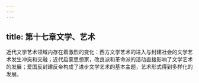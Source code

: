 ```yaml
---
---
---
```

title: 第十七章文学、艺术
---



近代文学艺术领域内存在着激烈的变化：西方文学艺术的进入与封建社会的文学艺术发生冲突和交融；近代启蒙思想家，改良派和革命派的活动直接影响了文学艺术的发展；爱国反封建反帝构成了进步文学艺术的基本主题，艺术形式得到多样化的发展。